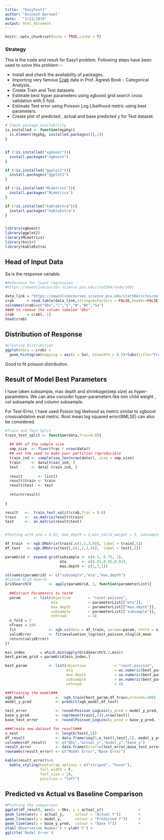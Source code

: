 ```yaml
---
title:  "EasyTest1"
author: "Avinash Barnwal"
date:   "3/22/2019"
output: html_document
---
```


```r
knitr::opts_chunk$set(echo = TRUE,cache = T)
```

### Strategy ###

This is the code and result for Easy1 problem. Following steps have been used to solve this problem :-

* Install and check the availability of packages.
* Importing very famous [Crab](https://newonlinecourses.science.psu.edu/stat504/sites/onlinecourses.science.psu.edu.stat504/files/lesson07/crab/index.txt) data in Prof. Agresti Book - Categorical Analysis.
* Create Train and Test datasets.
* Estimate best hyper parameters using xgboost grid search cross validation with 5 fold.
* Estimate Test error using Poisson Log Likelihood metric using best parameters.
* Create plot of predicted , actual and base predicted y for Test dataset.

```r
# Check package availability
is.installed <- function(mypkg){
  is.element(mypkg, installed.packages()[,1])
} 


if (!is.installed("xgboost")){
  install.packages("xgboost")
}

if (!is.installed("ggplot2")){
  install.packages("ggplot2")
}

if (!is.installed("MLmetrics")){
  install.packages("MLmetrics")
}

if (!is.installed("kableExtra")){
  install.packages("kableExtra")
}


library(xgboost)
library(ggplot2)
library(MLmetrics)
library(knitr)
library(kableExtra)


```

## Head of Input Data

Sa is the response variable.

```r

#Reference for Count regression
#https://newonlinecourses.science.psu.edu/stat504/node/169/

data_link = "https://newonlinecourses.science.psu.edu/stat504/sites/onlinecourses.science.psu.edu.stat504/files/lesson07/crab/index.txt"
crab      = read.table(data_link,stringsAsFactors = FALSE,header=FALSE)
colnames(crab)=c("Obs","C","S","W","Wt","Sa")
#### to remove the column labeled "Obs"
crab      = crab[,-1]
head(crab)
```

## Distribution of Response ##

```r
#Creating Distribution
ggplot(data = crab) +
  geom_histogram(mapping = aes(x = Sa), binwidth = 0.5)+labs(title="Frequency of Sa Variable")

```

Good to fit poisson distribution.

## Result of Model Best Parameters ##

I have taken subsample, max depth and shrinkage(step size) as hyper-parameters. We can also consider hyper-parameters like min child weight , col subsample and column subsample.

For Test-Error, I have used Poison log likehood as metric similar to xgboost crossvalidation eval metric. Root mean log squared error(RMLSE) can also be considered. 

```r
#Train and Test Split
train_test_split <- function(data,frac=0.8){
  
  ## 80% of the sample size
  smp_size  <- floor(frac * nrow(data))
  ## set the seed to make your partition reproducible
  train_ind <- sample(seq_len(nrow(data)), size = smp_size)
  train     <- data[train_ind, ]
  test      <- data[-train_ind, ]
  
  result       <- list()
  result$train <- train
  result$test  <- test
  
  return(result)
  
}

result   <-  train_test_split(crab,frac = 0.8)
train    <-  as.matrix(result$train)
test     <-  as.matrix(result$test)


#Testing with eta = 0.02, max_depth = 2,min_child_weight = 5, subsample = 0.5

df_train  <- xgb.DMatrix(train[,c(1,2,3,4)], label = train[,5])
df_test   <- xgb.DMatrix(test[,c(1,2,3,4)],  label = test[,5])

paramGrid <- expand.grid(subsample <- c(0.5, 0.75, 1), 
                         eta       <- c(0.01,0.05,0.01),
                         max.depth <- c(1,3,1))

colnames(paramGrid) <- c("subsample","eta","max.depth")
#Custom Grid Search
GridSearchCV        <- apply(paramGrid, 1, function(parameterList){
  
  ##Extract Parameters to test#
  param      <- list(objective        = "count:poisson",                 # Count Regression
                     eta              = parameterList[["eta"]],          # No overfitting
                     max.depth        = parameterList[["max.depth"]],    # No overfitting
                     subsample        = parameterList[["subsample"]],    # No overfitting
                     nthread          = 4)
  n_fold = 5
  nTrees = 100
  fit               <- xgb.cv(data = df_train, params=param, nfold = n_fold, nrounds = nTrees,    showsd = F,verbose = F)
  validError        <- fit$evaluation_log$test_poisson_nloglik_mean
  return(validError)
})

min_index       = which.min(apply(GridSearchCV,2,min))
best_param_grid = paramGrid[min_index,]

best_param          <- list(objective             = "count:poisson",                 
                            eta                   = as.numeric(best_param_grid['eta']),
                            max.depth             = as.numeric(best_param_grid['max.depth']),
                            subsample             = as.numeric(best_param_grid['subsample']),
                            nthread               = 4)

###Training the model### 
xgb_model              <-  xgb.train(best_param,df_train,nrounds=100)
model_y_pred           <- predict(xgb_model,df_test)

test_error             <- round(Poisson_LogLoss(y_pred = model_y_pred, test[,5]),2)
base_y_pred            <- rep(mean(train[,5]),nrow(test))
base_test_error        <- round(Poisson_LogLoss(y_pred = base_y_pred, test[,5]),2)

###Create new dataset for result###
n_test                 <- length(test[,5])
df_result              <- data.frame(seq(1,n_test),test[,5], model_y_pred, base_y_pred)
colnames(df_result)    <- c("Obs","actual_y","model_y","base_y")
result_error           <- data.frame(Error=c(test_error,base_test_error))
rownames(result_error) <- c("Model Error","Base Error")

kable(result_error)%>%
  kable_styling(bootstrap_options = c("striped", "hover"),
                full_width = F,
                font_size = 20,
                position = "left")
```

## Predicted vs Actual vs Baseline Comparison

```r

#Plotting the comparison
ggplot(df_result, aes(x = Obs, y = actual_y))                + 
geom_line(aes(y = actual_y,     colour = "Actual Y"))        +  
geom_line(aes(y = model_y,      colour = "Predicted Y"))     +
geom_line(aes(y = base_y_pred,  colour = "Base Y"))          + 
xlab('Observation Number') + ylab('Y') +
ggtitle('Model Error')
```

